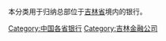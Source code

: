 本分类用于归纳总部位于[[吉林省|吉林省]]境内的银行。

[[Category:中国各省银行|Category:中国各省银行]]
[[Category:吉林金融公司|Category:吉林金融公司]]